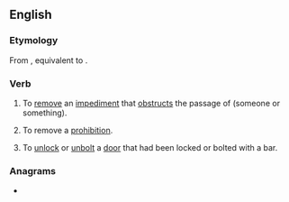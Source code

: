 ==English==

===Etymology===
From {{inh|en|enm|unbarren}}, equivalent to {{prefix|en|un|bar}}.

===Verb===
{{en-verb|unbarr}}
# {{lb|en|transitive}} To [[remove]] an [[impediment]] that [[obstruct]]s the passage of (someone or something).
# {{lb|en|transitive}} To remove a [[prohibition]].
# {{lb|en|transitive}} To [[unlock]] or [[unbolt]] a [[door]] that had been locked or bolted with a bar.

===Anagrams===
* {{anagrams|en|a=abnru|Braun|Buran|Rabun|Urban|aburn|unabr.|urban}}